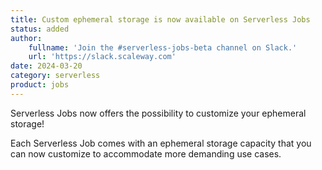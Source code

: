 ```yaml
---
title: Custom ephemeral storage is now available on Serverless Jobs
status: added
author:
    fullname: 'Join the #serverless-jobs-beta channel on Slack.'
    url: 'https://slack.scaleway.com'
date: 2024-03-20
category: serverless
product: jobs
---
```


Serverless Jobs now offers the possibility to customize your ephemeral storage! 

Each Serverless Job comes with an ephemeral storage capacity that you can now customize to accommodate more demanding use cases.

